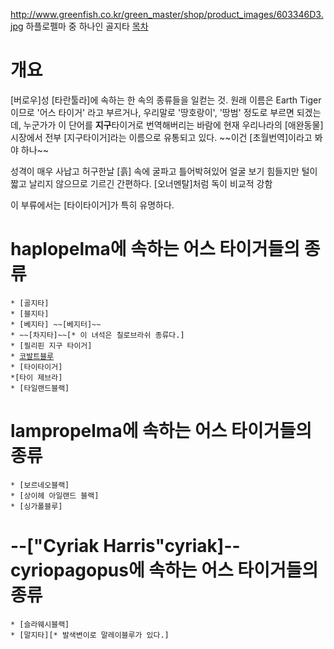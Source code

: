 http://www.greenfish.co.kr/green_master/shop/product_images/603346D3.jpg 하플로펠마 중 하나인 골지타
[[목차]]
= 개요 =
[버로우]성 [타란툴라]에 속하는 한 속의 종류들을 일컫는 것. 원래 이름은 Earth Tiger이므로 '어스 타이거' 라고 부르거나, 우리말로 '땅호랑이', '땅범' 정도로 부르면 되겠는데, 누군가가 이 단어를 '''지구'''타이거로 번역해버리는 바람에 현재 우리나라의 [애완동물]시장에서 전부 [지구타이거]라는 이름으로 유통되고 있다. ~~이건 [초월번역]이라고 봐야 하나~~

성격이 매우 사납고 허구한날 [흙] 속에 굴파고 틀어박혀있어 얼굴 보기 힘들지만 털이 짧고 날리지 않으므로 기르긴 간편하다. [오너멘탈]처럼 독이 비교적 강함

이 부류에서는 [타이타이거]가 특히 유명하다.
= haplopelma에 속하는 어스 타이거들의 종류 =
 * [골지타]
 * [블지타]
 * [베지타] ~~[베지터]~~
 * ~~[차지타]~~[* 이 녀석은 칠로브라쉬 종류다.]
 * [필리핀 지구 타이거]
 * [[코발트블루]]
 * [타이타이거]
 *[타이 제브라]
 * [타일랜드블랙]
= lampropelma에 속하는 어스 타이거들의 종류 =
 * [보르네오블랙]
 * [상이헤 아일랜드 블랙]
 * [싱가폴블루]
= --["Cyriak Harris"cyriak]-- cyriopagopus에 속하는 어스 타이거들의 종류 =
 * [슬라웨시블랙]
 * [말지타][* 발색변이로 말레이블루가 있다.]
